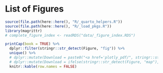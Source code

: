# List of Figures

```r
source(file.path(here::here(), "R/_quarto_helpers.R"))
source(file.path(here::here(), "R/_load_pkgs.R"))
library(magrittr)
# complete_figure_index <- readRDS("data/_figure_index.RDS")

printCap(book = TRUE) %>%
  dplyr::filter(stringr::str_detect(Figure, "fig")) %>%
  unique() %>%
  # dplyr::mutate(Download = paste0("<a href='plotly_pdf/", stringr::str_sub(Figure, 2, -1), ".pdf' target='_blank'>PDF</a>")) %>%
  # dplyr::mutate(Download = ifelse(stringr::str_detect(Figure, "map"), "", Download)) %>%
  knitr::kable(row.names = FALSE)
```
